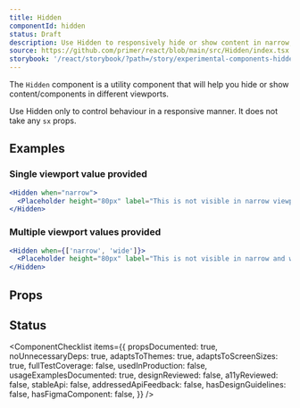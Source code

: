 ```yaml
---
title: Hidden
componentId: hidden
status: Draft
description: Use Hidden to responsively hide or show content in narrow, regular and wide viewports.
source: https://github.com/primer/react/blob/main/src/Hidden/index.tsx
storybook: '/react/storybook/?path=/story/experimental-components-hidden--playground'
---
```



The `Hidden` component is a utility component that will help you hide or show content/components in different viewports.

<Note>Use Hidden only to control behaviour in a responsive manner. It does not take any `sx` props.</Note>

## Examples

### Single viewport value provided

```jsx live drafts
<Hidden when="narrow">
  <Placeholder height="80px" label="This is not visible in narrow viewport" />
</Hidden>
```

### Multiple viewport values provided

```jsx live drafts
<Hidden when={['narrow', 'wide']}>
  <Placeholder height="80px" label="This is not visible in narrow and wide viewport" />
</Hidden>
```

## Props

<ComponentProps data={data} />

## Status

<ComponentChecklist
  items={{
    propsDocumented: true,
    noUnnecessaryDeps: true,
    adaptsToThemes: true,
    adaptsToScreenSizes: true,
    fullTestCoverage: false,
    usedInProduction: false,
    usageExamplesDocumented: true,
    designReviewed: false,
    a11yReviewed: false,
    stableApi: false,
    addressedApiFeedback: false,
    hasDesignGuidelines: false,
    hasFigmaComponent: false,
  }}
/>
